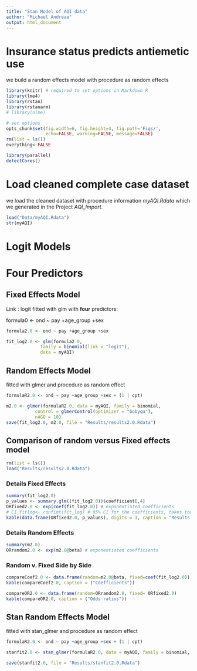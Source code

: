 ```yaml
---
title: "Stan Model of AQI data"
author: "Michael Andreae"
output: html_document
---
```


# Insurance status predicts antiemetic use 
we build a random effects model with procedure as random effects

```r
library(knitr) # required to set options in Markdown R
library(lme4)
library(rstan)
library(rstanarm)
# library(nlme)
```



```r
# set options
opts_chunk$set(fig.width=6, fig.height=4, fig.path='Figs/',
               echo=FALSE, warning=FALSE, message=FALSE)
rm(list = ls())
everything<-FALSE
```

```r
library(parallel)
detectCores()
```

# Load cleaned complete case dataset
 
we load the cleaned dataset with procedure information *myAQI.Rdata* which we generated in the Project *AQI_Import*.   


```r
load("Data/myAQI.Rdata")
str(myAQI)
```

# Logit Models

# Four Predictors

## Fixed Effects Model 

Link : logit
fitted with glm with **four** predictors: 

formula0 <- ond ~ pay +age_group +sex

```r

formula2.0 <- ond ~ pay +age_group +sex

fit_log2.0 <- glm(formula2.0, 
             family = binomial(link = "logit"), 
             data = myAQI)
```

## Random Effects Model

fitted with glmer and procedure as random effect

```r
formulaR2.0 <- ond ~ pay +age_group +sex + (1 | cpt)

m2.0 <- glmer(formulaR2.0, data = myAQI, family = binomial, 
           control = glmerControl(optimizer = "bobyqa"),
           nAGQ = 10)
save(fit_log2.0, m2.0, file = "Results/results2.0.Rdata")
```


## Comparison of random versus Fixed effects model

```r
rm(list = ls())
load("Results/results2.0.Rdata")
```

### Details Fixed Effects

```r
summary(fit_log2.0)
p_values <- summary.glm((fit_log2.0))$coefficient[,4]
ORfixed2.0 <- exp(coef(fit_log2.0)) # exponentiated coefficients 
# CI_fitlog<- confint(fit_log) # 95% CI for the coefficients, takes too long
kable(data.frame(ORfixed2.0, p_values), digits = 3, caption = "Results log2.0")
```

### Details Random Effects

```r
summary(m2.0)
ORrandom2.0 <- exp(m2.0@beta) # exponentiated coefficients
```


### Random v. Fixed Side by Side 

```r
compareCoef2.0 <- data.frame(random=m2.0@beta, fixed=coef(fit_log2.0))
kable(compareCoef2.0, caption = ("Coefficients"))

compareOR2.0 <- data.frame(random=ORrandom2.0, fixed= ORfixed2.0)
kable(compareOR2.0, caption = ("Odds ratios"))
```

## Stan Random Effects Model

fitted with stan_glmer and procedure as random effect

```r
formulaR2.0 <- ond ~ pay +age_group +sex + (1 | cpt)

stanfit2.0 <- stan_glmer(formulaR2.0, data = myAQI, family = binomial, iter= 100, cores =2)

save(stanfit2.0, file = "Results/stanfit2.0.Rdata")
```
